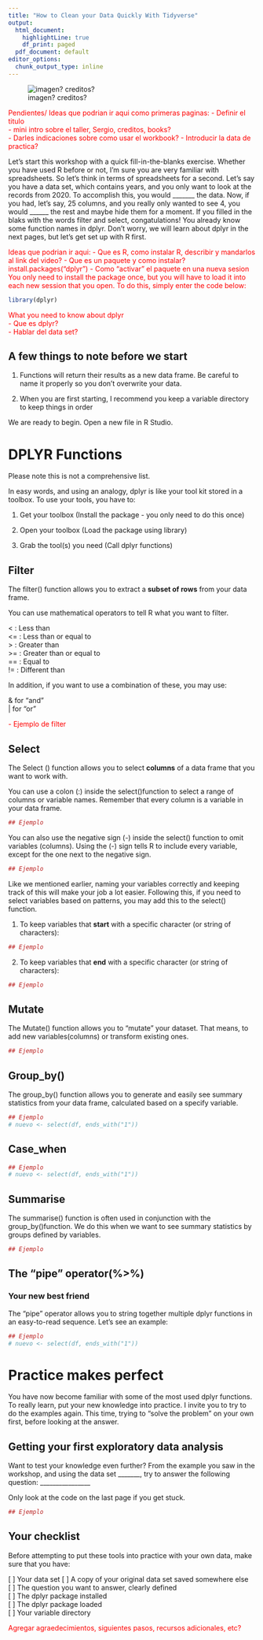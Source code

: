 ```yaml
---
title: "How to Clean your Data Quickly With Tidyverse"
output:
  html_document:
    highlightLine: true
    df_print: paged
  pdf_document: default
editor_options:
  chunk_output_type: inline
---
```


![imagen? creditos?](Sergio.jpeg)

<span style="color: red;"> 
Pendientes/ Ideas que podrian ir aqui como primeras paginas:
- Definir el titulo <br>
- mini intro sobre el taller, Sergio, creditos, books? <br>
- Darles indicaciones sobre como usar el workbook?
- Introducir la data de practica?
</span>

Let’s start this workshop with a quick fill-in-the-blanks exercise. Whether you have used R before or not, I’m sure you are very familiar with spreadsheets. So let’s think in terms of spreadsheets for a second. Let’s say you have a data set, which contains years, and you only want to look at the records from 2020. To accomplish this, you would _______ the data. Now, if you had, let’s say, 25 columns, and you really only wanted to see 4, you would ______ the rest and maybe hide them for a moment. If you filled in the blaks with the words filter and select, congatulations! You already know some function names in dplyr. Don’t worry, we will learn about dplyr in the next pages, but let’s get set up with R first.

<span style="color: red;"> 
Ideas que podrian ir aqui:
- Que es R, como instalar R, describir y mandarlos al link del video?
- Que es un paquete y como instalar?
install.packages("dplyr")
- Como "activar" el paquete en una nueva sesion
You only need to install the package once, but you will have to load it into each new session that you open. To do this, simply enter the code below:
```r
library(dplyr)
```

<span style="color: red;">
What you need to know about dplyr<br>
- Que es dplyr?<br>
- Hablar del data set?<br>
</span>

## A few things to note before we start


1. Functions will return their results as a new data frame. Be careful to name it properly so you don't overwrite your data.

2. When you are first starting, I recommend you keep a variable directory to keep things in order


We are ready to begin. Open a new file in R Studio.



# DPLYR Functions
Please note this is not a comprehensive list.

In easy words, and using an analogy, dplyr is like your tool kit stored in a toolbox. To use your tools, you have to:

1. Get your toolbox (Install the package - you only need to do this once)

2. Open your toolbox (Load the package using library)

3. Grab the tool(s) you need (Call dplyr functions)


## Filter


The filter() function allows you to extract a **subset of rows** from your data frame.

You can use mathematical operators to tell R what you want to filter.

<  : Less than <br>
<= : Less than or equal to <br> 
>  : Greater than <br>
>= : Greater than or equal to <br>
== : Equal to <br>
!= : Different than <br>

In addition, if you want to use a combination of these, you may use:

& for "and" <br>
| for "or"


<span style="color: red;"> - Ejemplo de filter 
</span>



## Select


The Select () function allows you to select **columns** of a data frame that you want to work with.

You can use a colon (:) inside the select()function to select a range of columns or variable names. Remember that every column is a variable in your data frame.

```r
## Ejemplo
```

You can also use the negative sign (-) inside the select() function to omit variables (columns). Using the (-) sign tells R to include every variable, except for the one next to the negative sign.

```r
## Ejemplo
```


Like we mentioned earlier, naming your variables correctly and keeping track of this will make your job a lot easier.
Following this, if you need to select variables based on patterns, you may add this to the select() function.

1. To keep variables that **start** with a specific character (or string of characters):

```r
## Ejemplo
```

2. To keep variables that **end** with a specific character (or string of characters):

```r
## Ejemplo
```


## Mutate


The Mutate() function allows you to "mutate" your dataset. That means, to add new variables(columns) or transform existing ones.

```r
## Ejemplo
```

## Group_by()

The group_by() function allows you to generate and easily see summary statistics from your data frame, calculated based on a specify variable.

```r
## Ejemplo
# nuevo <- select(df, ends_with("1"))
```

## Case_when

```r
## Ejemplo
# nuevo <- select(df, ends_with("1"))
```


## Summarise

The summarise() function is often used in conjunction with the group_by()function. We do this when we want to see summary statistics by groups defined by variables.

```r
## Ejemplo

```


## The "pipe" operator(%>%)
### Your new best friend

The "pipe" operator allows you to string together multiple dplyr functions in an easy-to-read sequence. Let's see an example:

```r
## Ejemplo
# nuevo <- select(df, ends_with("1"))
```


# Practice makes perfect

You have now become familiar with some of the most used dplyr functions. To really learn, put your new knowledge into practice. I invite you to try to do the examples again. This time, trying to "solve the problem" on your own first, before looking at the answer.


## Getting your first exploratory data analysis

Want to test your knowledge even further? 
From the example you saw in the workshop, and using the data set _______, try to answer the following question: ________________

Only look at the code on the last page if you get stuck.

```r
## Ejemplo

```


## Your checklist
Before attempting to put these tools into practice with your own data, make sure that you have:

[ ] Your data set
[ ] A copy of your original data set saved somewhere else <br>
[ ] The question you want to answer, clearly defined <br>
[ ] The dplyr package installed <br>
[ ] The dplyr package loaded <br>
[ ] Your variable directory <br>


<span style="color: red;"> 
Agregar agraedecimientos, siguientes pasos, recursos adicionales, etc?
</span>
